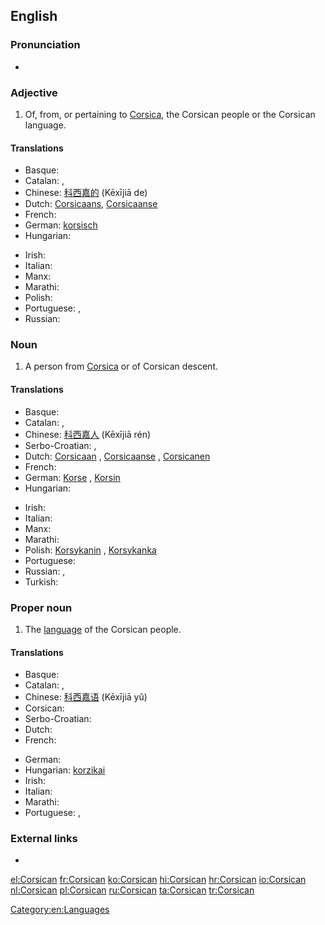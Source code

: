 {{interwiktionary|code=co}}
==English==
{{rfc-auto}}
{{wikipedia}}

===Pronunciation===
* {{audio|en-us-Corsican.ogg|Audio (US)}}

===Adjective===
{{en-adj|-}}

# Of, from, or pertaining to [[Corsica]], the Corsican people or the Corsican language.

====Translations====
{{trans-top|of, from, or pertaining to Corsica}}
* Basque: {{t-|eu|korsikar|xs=Basque}}
* Catalan: {{t+|ca|cors|m}}, {{t-|ca|corsa|f}}
* Chinese: [[科西嘉的]] (Kēxījiā de)
* Dutch: [[Corsicaans]], [[Corsicaanse]]
* French: {{t+|fr|corse}}
* German: [[korsisch]]
* Hungarian: {{t+|hu|korzikai}}
{{trans-mid}}
* Irish: {{t-|ga|Corsacach}}
* Italian: {{t+|it|corso}}
* Manx: {{t-|gv|Corsickagh}}
* Marathi: {{t-|mr|कॉर्सिकन|tr=kǒrsikana|sc=Deva}}
* Polish: {{t+|pl|korsykański|m}}
* Portuguese: {{t+|pt|córsico|m}}, {{t+|pt|corso|m}}
* Russian: {{t+|ru|корсиканский|sc=Cyrl}}
{{trans-bottom}}

===Noun===
{{en-noun}}

# A person from [[Corsica]] or of Corsican descent.

====Translations====
{{trans-top|person from Corsica or of Corsican descent}}
* Basque: {{t-|eu|korsikar|xs=Basque}}
* Catalan: {{t+|ca|cors|m}}, {{t-|ca|corsa|f}}
* Chinese: [[科西嘉人]] (Kēxījiā rén)
* Serbo-Croatian: {{t|sh|Korzikanac|m}}, {{t|sh|Korzikanka|f}}
* Dutch: [[Corsicaan]] {{m}}, [[Corsicaanse]] {{f}}, [[Corsicanen]] {{p}}
* French: {{t+|fr|Corse|m|f}}
* German: [[Korse]] {{m}}, [[Korsin]] {{f}}
* Hungarian: {{t+|hu|korzikai}}
{{trans-mid}}
* Irish: {{t-|ga|Corsacach|m}}
* Italian: {{t+|it|corso}}
* Manx: {{t-|gv|Corsickagh|m}}
* Marathi: {{t-|mr|कॉर्सिकन|tr=kǒrsikana|sc=Deva}}
* Polish: [[Korsykanin]] {{m}}, [[Korsykanka]] {{f}}
* Portuguese: {{t+|pt|córsico|m}}
* Russian: {{t+|ru|корсиканец|m|sc=Cyrl}},  {{t+|ru|корсиканка|f|sc=Cyrl}}
* Turkish: {{t-|tr|Korsikalı}}
{{trans-bottom}}

===Proper noun===
{{en-proper noun}}

# The [[language]] of the Corsican people.

====Translations====
{{trans-top|language}}
* Basque: {{t+|eu|korsikera|xs=Basque}}
* Catalan: {{t+|ca|cors|m}}, {{t-|ca|corsa|f}}
* Chinese: [[科西嘉语]] (Kēxījiā yǔ)
* Corsican: {{t-|co|Corsu|xs=Corsican}}
* Serbo-Croatian: {{t|sh|korzički}}
* Dutch: {{t+|nl|Corsicaans|n}}
* French: {{t+|fr|corse|m}}
{{trans-mid}}
* German: {{t+|de|Korsisch|n}}
* Hungarian: [[korzikai]]
* Irish: {{t-|ga|Corsaicis|f}}
* Italian: {{t+|it|corso}}
* Marathi: {{t-|mr|कॉर्सिकन|f|tr=kǒrsikana|sc=Deva}}
* Portuguese: {{t+|pt|córsico|m}}, {{t+|pt|corso|m}}
{{trans-bottom}}

===External links===
* {{ISO 639|link=Ethnologue|1code=co|code=cos}}

[[Category:en:Languages]]

[[el:Corsican]]
[[fr:Corsican]]
[[ko:Corsican]]
[[hi:Corsican]]
[[hr:Corsican]]
[[io:Corsican]]
[[nl:Corsican]]
[[pl:Corsican]]
[[ru:Corsican]]
[[ta:Corsican]]
[[tr:Corsican]]